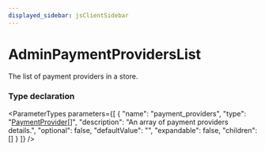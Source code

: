 ```yaml
---
displayed_sidebar: jsClientSidebar
---
```



# AdminPaymentProvidersList

The list of payment providers in a store.

### Type declaration

<ParameterTypes parameters={[
  {
    "name": "payment_providers",
    "type": "[PaymentProvider](../classes/internal.PaymentProvider.mdx)[]",
    "description": "An array of payment providers details.",
    "optional": false,
    "defaultValue": "",
    "expandable": false,
    "children": []
  }
]} />
